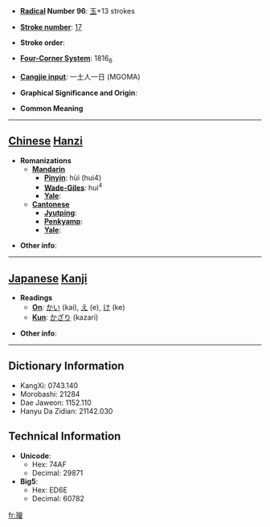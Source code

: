 * '''[[Wiktionary:Chinese radical index| Radical]] Number 96''': [[Wiktionary:Chinese radical index 玉|玉]]+13 strokes

* '''[[Wiktionary:Chinese total strokes index|Stroke number]]''': [[Wiktionary:Chinese total strokes index 17|17]]

* '''Stroke order''': 

* '''[[Wiktionary:Chinese four corner index|Four-Corner System]]''': 1816<sub>6</sub>

* '''[[Wiktionary:Chinese Cangjie index|Cangjie input]]''': 一土人一日 (MGOMA)

* '''Graphical Significance and Origin''': 

* '''Common Meaning'''

----

== [[Chinese]] [[Hanzi]] ==

* '''Romanizations'''
** '''[[Mandarin]]'''
*** '''[[Pinyin]]''': hùi (hui4)
*** '''[[Wade-Giles]]''': hui<sup>4</sup>
*** '''[[Yale]]''': 
** '''[[Cantonese]]'''
*** '''[[Jyutping]]''':
*** '''[[Penkyamp]]''': 
*** '''[[Yale]]''': 

* '''Other info''': 

----

== [[Japanese]] [[Kanji]] ==

* '''Readings'''
** '''[[On]]''': [[かい]] (kai), [[え]] (e), [[け]] (ke)
** '''[[Kun]]''': [[かざり]] (kazari)

* '''Other info''':  

----

== Dictionary Information ==

* KangXi: 0743.140
* Morobashi: 21284
* Dae Jaweon: 1152.110
* Hanyu Da Zidian: 21142.030

== Technical Information ==

* '''Unicode''':
** Hex: 74AF
** Decimal: 29871
* '''Big5''':
** Hex: ED6E
** Decimal: 60782

[[fr:璯]]